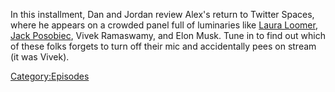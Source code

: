 {{DEFAULTSORT:
    #_EPISODE_0877:A Philosophy For Curiosity
}}{{Episode
    | title           = A Philosophy For Curiosity
    | caption         = Listen to this episode on [https://knowledgefight.libsyn.com/877-a-philosophy-for-curiosity Libsyn] [None Spotify]
    | episodeNumber   = 877
    | length          = 02:16:21
    | airDate         = December 13, 2023
    | previousEpisode = [[876: December 8, 2023]]
    | nextEpisode     = [[878: March 29, 2004]]
}}

{{Stub}}

In this installment, Dan and Jordan review Alex's return to Twitter Spaces, where he appears on a crowded panel full of luminaries like [[Laura Loomer]], [[Jack Posobiec]], Vivek Ramaswamy, and Elon Musk.  Tune in to find out which of these folks forgets to turn off their mic and accidentally pees on stream (it was Vivek).

[[Category:Episodes]]
